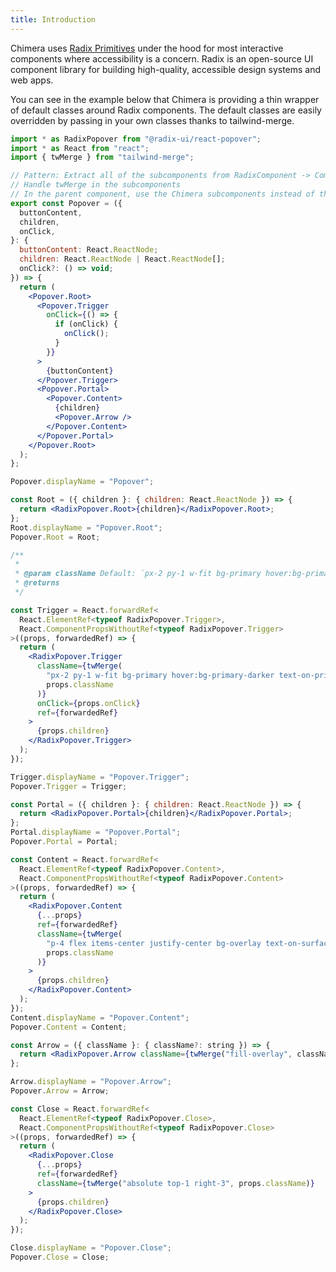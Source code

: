 ```yaml
---
title: Introduction
---
```


Chimera uses [Radix Primitives](https://www.radix-ui.com/docs/primitives/overview/introduction) under the hood for most interactive components where accessibility is a concern. Radix is an open-source UI component library for building high-quality, accessible design systems and web apps.

You can see in the example below that Chimera is providing a thin wrapper of default classes around Radix components. The default classes are easily overridden by passing in your own classes thanks to tailwind-merge.

```jsx
import * as RadixPopover from "@radix-ui/react-popover";
import * as React from "react";
import { twMerge } from "tailwind-merge";

// Pattern: Extract all of the subcomponents from RadixComponent -> Component i.e RadixPopover.Root -> Popover.Root
// Handle twMerge in the subcomponents
// In the parent component, use the Chimera subcomponents instead of the Radix subcomponents, this way the Tailwind classes are merged
export const Popover = ({
  buttonContent,
  children,
  onClick,
}: {
  buttonContent: React.ReactNode;
  children: React.ReactNode | React.ReactNode[];
  onClick?: () => void;
}) => {
  return (
    <Popover.Root>
      <Popover.Trigger
        onClick={() => {
          if (onClick) {
            onClick();
          }
        }}
      >
        {buttonContent}
      </Popover.Trigger>
      <Popover.Portal>
        <Popover.Content>
          {children}
          <Popover.Arrow />
        </Popover.Content>
      </Popover.Portal>
    </Popover.Root>
  );
};

Popover.displayName = "Popover";

const Root = ({ children }: { children: React.ReactNode }) => {
  return <RadixPopover.Root>{children}</RadixPopover.Root>;
};
Root.displayName = "Popover.Root";
Popover.Root = Root;

/**
 *
 * @param className Default: `px-2 py-1 w-fit bg-primary hover:bg-primary-darker text-on-primary rounded-theme`
 * @returns
 */

const Trigger = React.forwardRef<
  React.ElementRef<typeof RadixPopover.Trigger>,
  React.ComponentPropsWithoutRef<typeof RadixPopover.Trigger>
>((props, forwardedRef) => {
  return (
    <RadixPopover.Trigger
      className={twMerge(
        "px-2 py-1 w-fit bg-primary hover:bg-primary-darker text-on-primary rounded-theme",
        props.className
      )}
      onClick={props.onClick}
      ref={forwardedRef}
    >
      {props.children}
    </RadixPopover.Trigger>
  );
});

Trigger.displayName = "Popover.Trigger";
Popover.Trigger = Trigger;

const Portal = ({ children }: { children: React.ReactNode }) => {
  return <RadixPopover.Portal>{children}</RadixPopover.Portal>;
};
Portal.displayName = "Popover.Portal";
Popover.Portal = Portal;

const Content = React.forwardRef<
  React.ElementRef<typeof RadixPopover.Content>,
  React.ComponentPropsWithoutRef<typeof RadixPopover.Content>
>((props, forwardedRef) => {
  return (
    <RadixPopover.Content
      {...props}
      ref={forwardedRef}
      className={twMerge(
        "p-4 flex items-center justify-center bg-overlay text-on-surface mx-2 max-w-[300px] rounded-theme",
        props.className
      )}
    >
      {props.children}
    </RadixPopover.Content>
  );
});
Content.displayName = "Popover.Content";
Popover.Content = Content;

const Arrow = ({ className }: { className?: string }) => {
  return <RadixPopover.Arrow className={twMerge("fill-overlay", className)} />;
};

Arrow.displayName = "Popover.Arrow";
Popover.Arrow = Arrow;

const Close = React.forwardRef<
  React.ElementRef<typeof RadixPopover.Close>,
  React.ComponentPropsWithoutRef<typeof RadixPopover.Close>
>((props, forwardedRef) => {
  return (
    <RadixPopover.Close
      {...props}
      ref={forwardedRef}
      className={twMerge("absolute top-1 right-3", props.className)}
    >
      {props.children}
    </RadixPopover.Close>
  );
});

Close.displayName = "Popover.Close";
Popover.Close = Close;
```
